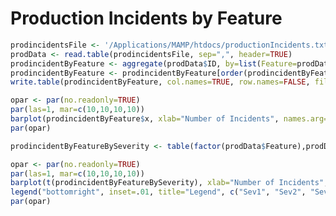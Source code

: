 Production Incidents by Feature
========================================================

```r
prodincidentsFile <- '/Applications/MAMP/htdocs/productionIncidents.txt'
prodData <- read.table(prodincidentsFile, sep=",", header=TRUE)
prodincidentByFeature <- aggregate(prodData$ID, by=list(Feature=prodData$Feature), FUN=length)
prodincidentByFeature <- prodincidentByFeature[order(prodincidentByFeature$x),]
write.table(prodincidentByFeature, col.names=TRUE, row.names=FALSE, file="/Applications/MAMP/htdocs/prodincidentByFeature.csv", quote = FALSE, sep = ",")

opar <- par(no.readonly=TRUE)
par(las=1, mar=c(10,10,10,10))		
barplot(prodincidentByFeature$x, xlab="Number of Incidents", names.arg=prodincidentByFeature$Feature, horiz=TRUE, space=1, cex.axis=0.6, cex.names=0.8, main="Production Incidents by Feature", col= "#CCCCCC")
par(opar)

```



```r

prodincidentByFeatureBySeverity <- table(factor(prodData$Feature),prodData$Severity)

opar <- par(no.readonly=TRUE)
par(las=1, mar=c(10,10,10,10))  	
barplot(t(prodincidentByFeatureBySeverity), xlab="Number of Incidents", names.arg=rownames(prodincidentByFeatureBySeverity), horiz=TRUE, space=1, cex.axis=0.6, cex.names=0.8, main="Production Incidents by Feature", col=c("#CCCCCC", "#666666", "#AAAAAA", "#333333"))
legend("bottomright", inset=.01, title="Legend", c("Sev1", "Sev2", "Sev3", "Sev4"), fill=c("#CCCCCC", "#666666", "#AAAAAA", "#333333"))
par(opar)

```

